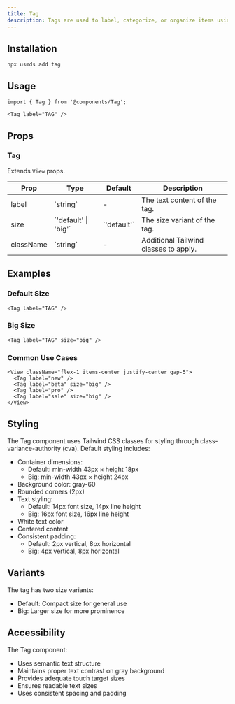 ```yaml
---
title: Tag
description: Tags are used to label, categorize, or organize items using keywords.
---
```


<DemoButton href="https://usmds-showcase.expo.app/components/tag"/>

## Installation

```package-install
npx usmds add tag
```

## Usage

```tsx
import { Tag } from '@components/Tag';

<Tag label="TAG" />
```

## Props

### Tag

Extends `View` props.

<table>
  <thead>
    <tr>
      <th>Prop</th>
      <th>Type</th>
      <th>Default</th>
      <th>Description</th>
    </tr>
  </thead>
  <tbody>
    <tr>
      <td>label</td>
      <td>`string`</td>
      <td>-</td>
      <td>The text content of the tag.</td>
    </tr>
    <tr>
      <td>size</td>
      <td>`'default' | 'big'`</td>
      <td>`'default'`</td>
      <td>The size variant of the tag.</td>
    </tr>
    <tr>
      <td>className</td>
      <td>`string`</td>
      <td>-</td>
      <td>Additional Tailwind classes to apply.</td>
    </tr>
  </tbody>
</table>

## Examples

### Default Size

```tsx
<Tag label="TAG" />
```

### Big Size

```tsx
<Tag label="TAG" size="big" />
```

### Common Use Cases

```tsx
<View className="flex-1 items-center justify-center gap-5">
  <Tag label="new" />
  <Tag label="beta" size="big" />
  <Tag label="pro" />
  <Tag label="sale" size="big" />
</View>
```

## Styling

The Tag component uses Tailwind CSS classes for styling through class-variance-authority (cva). Default styling includes:

- Container dimensions:
  - Default: min-width 43px × height 18px
  - Big: min-width 43px × height 24px
- Background color: gray-60
- Rounded corners (2px)
- Text styling:
  - Default: 14px font size, 14px line height
  - Big: 16px font size, 16px line height
- White text color
- Centered content
- Consistent padding:
  - Default: 2px vertical, 8px horizontal
  - Big: 4px vertical, 8px horizontal

## Variants

The tag has two size variants:
- Default: Compact size for general use
- Big: Larger size for more prominence

## Accessibility

The Tag component:
- Uses semantic text structure
- Maintains proper text contrast on gray background
- Provides adequate touch target sizes
- Ensures readable text sizes
- Uses consistent spacing and padding